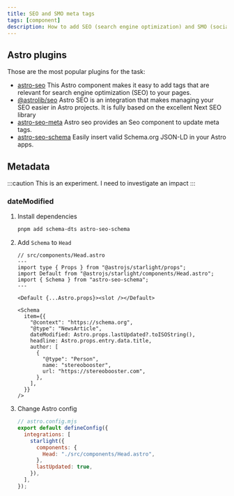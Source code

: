 ```yaml
---
title: SEO and SMO meta tags
tags: [component]
description: How to add SEO (search engine optimization) and SMO (social media optimization) tags to Astro-based website
---
```


## Astro plugins

Those are the most popular plugins for the task:

- [astro-seo](https://github.com/jonasmerlin/astro-seo) This Astro component makes it easy to add tags that are relevant for search engine optimization (SEO) to your pages.
- [@astrolib/seo](https://github.com/onwidget/astrolib/tree/main/packages/seo) Astro SEO is an integration that makes managing your SEO easier in Astro projects. It is fully based on the excellent Next SEO library
- [astro-seo-meta](https://github.com/codiume/orbit/tree/main/packages/astro-seo-meta) Astro seo provides an Seo component to update meta tags.
- [astro-seo-schema](https://github.com/codiume/orbit/tree/main/packages/astro-seo-schema) Easily insert valid Schema.org JSON-LD in your Astro apps.

## Metadata

:::caution
This is an experiment. I need to investigate an impact
:::

### dateModified


<Steps>

1. Install dependencies

   ```bash
   pnpm add schema-dts astro-seo-schema
   ```

2. Add `Schema` to `Head`

   ```astro {10-24}
   // src/components/Head.astro
   ---
   import type { Props } from "@astrojs/starlight/props";
   import Default from "@astrojs/starlight/components/Head.astro";
   import { Schema } from "astro-seo-schema";
   ---

   <Default {...Astro.props}><slot /></Default>

   <Schema
     item={{
       "@context": "https://schema.org",
       "@type": "NewsArticle",
       dateModified: Astro.props.lastUpdated?.toISOString(),
       headline: Astro.props.entry.data.title,
       author: [
         {
           "@type": "Person",
           name: "stereobooster",
           url: "https://stereobooster.com",
         },
       ],
     }}
   />
   ```

3. Change Astro config

   ```js {6, 8}
   // astro.config.mjs
   export default defineConfig({
     integrations: [
       starlight({
         components: {
           Head: "./src/components/Head.astro",
         },
         lastUpdated: true,
       }),
     ],
   });
   ```

</Steps>
